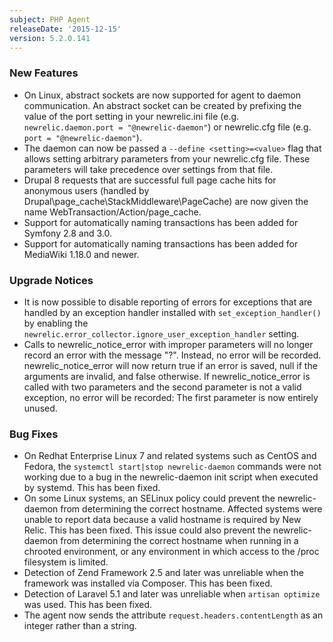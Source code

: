 ```yaml
---
subject: PHP Agent
releaseDate: '2015-12-15'
version: 5.2.0.141
---
```


### New Features

* On Linux, abstract sockets are now supported for agent to daemon communication. An abstract socket can be created by prefixing the value of the port setting in your newrelic.ini file (e.g. `newrelic.daemon.port = "@newrelic-daemon"`) or newrelic.cfg file (e.g. `port = "@newrelic-daemon"`).
* The daemon can now be passed a `--define <setting>=<value>` flag that allows setting arbitrary parameters from your newrelic.cfg file. These parameters will take precedence over settings from that file.
* Drupal 8 requests that are successful full page cache hits for anonymous users (handled by Drupal\\page_cache\\StackMiddleware\\PageCache) are now given the name WebTransaction/Action/page_cache.
* Support for automatically naming transactions has been added for Symfony 2.8 and 3.0.
* Support for automatically naming transactions has been added for MediaWiki 1.18.0 and newer.

### Upgrade Notices

* It is now possible to disable reporting of errors for exceptions that are handled by an exception handler installed with `set_exception_handler()` by enabling the `newrelic.error_collector.ignore_user_exception_handler` setting.
* Calls to newrelic_notice_error with improper parameters will no longer record an error with the message "?". Instead, no error will be recorded. newrelic_notice_error will now return true if an error is saved, null if the arguments are invalid, and false otherwise. If newrelic_notice_error is called with two parameters and the second parameter is not a valid exception, no error will be recorded: The first parameter is now entirely unused.

### Bug Fixes

* On Redhat Enterprise Linux 7 and related systems such as CentOS and Fedora, the `systemctl start|stop newrelic-daemon` commands were not working due to a bug in the newrelic-daemon init script when executed by systemd. This has been fixed.
* On some Linux systems, an SELinux policy could prevent the newrelic-daemon from determining the correct hostname. Affected systems were unable to report data because a valid hostname is required by New Relic. This has been fixed. This issue could also prevent the newrelic-daemon from determining the correct hostname when running in a chrooted environment, or any environment in which access to the /proc filesystem is limited.
* Detection of Zend Framework 2.5 and later was unreliable when the framework was installed via Composer. This has been fixed.
* Detection of Laravel 5.1 and later was unreliable when `artisan optimize` was used. This has been fixed.
* The agent now sends the attribute `request.headers.contentLength` as an integer rather than a string.

